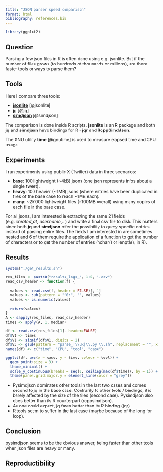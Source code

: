 ```yaml
---
title: "JSON parser speed comparison"
format: html
bibliography: references.bib
---
```


```r
library(ggplot2)
```

## Question

Parsing a few json files in R is often done using e.g. jsonlite. But if the 
number of files grows (to hundreds of thousands or millions), are there faster
tools or ways to parse them?  

## Tools

Here I compare three tools:  

- [**jsonlite**](https://cran.r-project.org/web/packages/jsonlite/index.html) [@jsonlite]
- [**jq**](https://jqlang.org/) [@jq]
- [**simdjson**](https://simdjson.org/) [@simdjson]

The comparison is done inside R scripts. **jsonlite** is an R package and both 
**jq** and **simdjson** have bindings for R - **jqr** and **RcppSimdJson**. 

The GNU utility **time** [@gnutime] is used to measure elapsed time and CPU usage.

## Experiments 

I run experiments using public X (Twitter) data in three scenarios:  

- **base**: 100 lightweight (~4kB) jsons (one json represents infos about a single tweet).
- **heavy**: 100 heavier (~1MB) jsons (where entries have been duplicated in files of the base case to reach ~1MB each).
- **many**: ~25'000 lightweight files (~100MB overall) using many copies of each file in the base case. 

For all jsons, I am interested in extracting the same 21 fields (e.g. *created_at*, *user.name*,...) 
and write a final csv file to disk. This matters since both **jq** and **simdjson** 
offer the possibility to query specific entries instead of parsing entire files.
The fields I am interested in are sometimes nested and 6 of them require the application of a 
function to get the number of characters or to get the number of entries (nchar() or length(), in R). 

## Results

```r
system("./get_results.sh")
```

```r
res_files <- paste0("results_logs_", 1:5, ".csv")
read_csv_header <- function(f) {
  
  values <- read.csv(f, header = FALSE)[, 1]
  values <- sub(pattern = "^0:", "", values)
  values <- as.numeric(values)
  
  return(values)
}
A <- sapply(res_files, read_csv_header)
times <- apply(A, 1, median)

df <- read.csv(res_files[1], header=FALSE)
df$V1 <- times
df$V1 <- signif(df$V1, digits = 2)
df$V3 <- gsub(pattern = "parse_|\\.R|\\.py|\\.sh", replacement = "", x = df$V3)
names(df) <- c("time", "CPU", "tool", "case")
```

```r
ggplot(df, aes(x = case, y = time, colour = tool)) + 
  geom_point(size = 3) + 
  theme_minimal() +
  scale_y_continuous(breaks = seq(0, ceiling(max(df$time)), by = 1)) + 
  theme(panel.grid.major.y = element_line(color = "grey"))
```

-  Pysimdjson dominates other tools in the last two cases and comes second to jq in the base case. Contrarily to other tools / bindings, it is barely affected by the size of the files (second case). Pysimdjson also does better than its R counterpart (rcppsimdjson).
- As one could expect, jq fares better than its R binding (jqr).
- R tools seem to suffer in the last case (maybe because of the long for loop).

## Conclusion

pysimdjson seems to be the obvious answer, being faster than other tools when json files are heavy or many.

## Reproductibility

